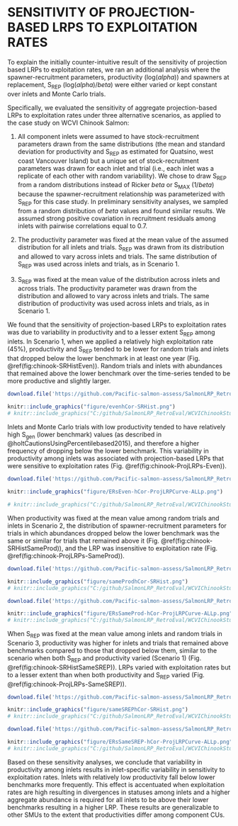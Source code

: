 <!--
---
output:
  word_document: default
  html_document: default
---
-->

# SENSITIVITY OF PROJECTION-BASED LRPS TO EXPLOITATION RATES{#app:ERsensitivity-appendix}


To explain the initially counter-intuitive result of the sensitivity of projection based LRPs to exploitation rates, we ran an additional analysis where the spawner-recruitment parameters, productivity (log($alpha$)) and spawners at replacement, S~REP~ (log($alpha$)/$beta$) were either varied or kept constant over inlets and Monte Carlo trials. 

Specifically, we evaluated the sensitivity of aggregate projection-based LRPs to exploitation rates under three alternative scenarios, as applied to the case study on WCVI Chinook Salmon:

1. All component inlets were assumed to have stock-recruitment parameters drawn from the same distributions (the mean and standard deviation for productivity and S~REP~ as estimated for Quatsino, west coast Vancouver Island) but a unique set of stock-recruitment parameters was drawn for each inlet and trial (i.e., each inlet was a replicate of each other with random variability). We chose to draw S~REP~ from a random distributions instead of Ricker $beta$ or S~MAX~ (1/$beta$) because the spawner-recruitment relationship was parameterized with S~REP~ for this case study. In preliminary sensitivity analyses, we sampled from a random distribution of $beta$ values and found similar results. We assumed strong positive covariation in recruitment residuals among inlets with pairwise correlations equal to 0.7. 

2. The productivity parameter was fixed at the mean value of the assumed distribution for all inlets and trials. S~REP~ was drawn from its distribution and allowed to vary across inlets and trials. The same distribution of S~REP~ was used across inlets and trials, as in Scenario 1. 


3. S~REP~ was fixed at the mean value of the distribution across inlets and across trials. The productivity parameter was drawn from the distribution and allowed to vary across inlets and trials. The same distribution of productivity was used across inlets and trials, as in Scenario 1.


We found that the sensitivity of projection-based LRPs to exploitation rates was due to variability in productivity and to a lesser extent S~REP~ among inlets. In Scenario 1, when we applied a relatively high exploitation rate (45%), productivity and S~REP~ tended to be lower for random trials and inlets that dropped below the lower benchmark in at least one year (Fig. \@ref(fig:chinook-SRHistEven)). Random trials and inlets with abundances that remained above the lower benchmark over the time-series tended to be more productive and slightly larger. 



```r

download.file('https://github.com/Pacific-salmon-assess/SalmonLRP_RetroEval/raw/master/WCVIChinookStudy/Figures/evenhCor-SRHist.png', './figure/evenhCor-SRHist.png',  mode="wb")

knitr::include_graphics("figure/evenhCor-SRHist.png")
# knitr::include_graphics("C:/github/SalmonLRP_RetroEval/WCVIChinookStudy/Figures/evenhCor-SRHist.png")

```

\linebreak

Inlets and Monte Carlo trials with low productivity tended to have relatively high S~gen~ (lower benchmark) values (as described in @holtCautionsUsingPercentilebased2015), and therefore a higher frequency of dropping below the lower benchmark. This variability in productivity among inlets was associated with projection-based LRPs that were sensitive to exploitation rates (Fig. \@ref(fig:chinook-ProjLRPs-Even)).



```r

download.file('https://github.com/Pacific-salmon-assess/SalmonLRP_RetroEval/raw/master/WCVIChinookStudy/Figures/ProjectedLRPs/ERsEven-hCor-ProjLRPCurve-ALLp.png', './figure/ERsEven-hCor-ProjLRPCurve-ALLp.png',  mode="wb")

knitr::include_graphics("figure/ERsEven-hCor-ProjLRPCurve-ALLp.png")

# knitr::include_graphics("C:/github/SalmonLRP_RetroEval/WCVIChinookStudy/Figures/ProjectedLRPs/ERsEven_hCor-ProjLRPCurve-ALLp.png")

```

\linebreak

When productivity was fixed at the mean value among random trials and inlets in Scenario 2, the distribution of spawner-recruitment parameters for trials in which abundances dropped below the lower benchmark was the same or similar for trials that remained above it (Fig. \@ref(fig:chinook-SRHistSameProd)), and the LRP was insensitive to exploitation rate (Fig. \@ref(fig:chinook-ProjLRPs-SameProd)).


```r

download.file('https://github.com/Pacific-salmon-assess/SalmonLRP_RetroEval/raw/master/WCVIChinookStudy/Figures/sameProdhCor-SRHist.png', './figure/sameProdhCor-SRHist.png', mode="wb")

knitr::include_graphics("figure/sameProdhCor-SRHist.png")
# knitr::include_graphics("C:/github/SalmonLRP_RetroEval/WCVIChinookStudy/Figures/sameProdhCor_SRHist.png")

```

```r

download.file('https://github.com/Pacific-salmon-assess/SalmonLRP_RetroEval/raw/master/WCVIChinookStudy/Figures/ProjectedLRPs/ERsSameProd-hCor-ProjLRPCurve-ALLp.png', './figure/ERsSameProd-hCor-ProjLRPCurve-ALLp.png', mode="wb")

knitr::include_graphics("figure/ERsSameProd-hCor-ProjLRPCurve-ALLp.png")
# knitr::include_graphics("C:/github/SalmonLRP_RetroEval/WCVIChinookStudy/Figures/ProjectedLRPs/ERsSameProd_hCor-ProjLRPCurve-ALLp.png")

```


\linebreak

When S~REP~ was fixed at the mean value among inlets and random trials in Scenario 3, productivity was higher for inlets and trials that remained above benchmarks compared to those that dropped below them, similar to the scenario when both S~REP~ and productivity varied (Scenario 1) (Fig. \@ref(fig:chinook-SRHistSameSREP)). LRPs varied with exploitation rates but to a lesser extent than when both productivity and S~REP~ varied (Fig. \@ref(fig:chinook-ProjLRPs-SameSREP)).



```r

download.file('https://github.com/Pacific-salmon-assess/SalmonLRP_RetroEval/raw/master/WCVIChinookStudy/Figures/sameSREPhCor-SRHist.png', './figure/sameSREPhCor-SRHist.png', mode="wb")

knitr::include_graphics("figure/sameSREPhCor-SRHist.png")
# knitr::include_graphics("C:/github/SalmonLRP_RetroEval/WCVIChinookStudy/Figures/sameSREPhCor_SRHist.png")

```


```r

download.file('https://github.com/Pacific-salmon-assess/SalmonLRP_RetroEval/raw/master/WCVIChinookStudy/Figures/ProjectedLRPs/ERsSameSREP-hCor-ProjLRPCurve-ALLp.png', './figure/ERsSameSREP-hCor-ProjLRPCurve-ALLp.png', mode="wb")

knitr::include_graphics("figure/ERsSameSREP-hCor-ProjLRPCurve-ALLp.png")
# knitr::include_graphics("C:/github/SalmonLRP_RetroEval/WCVIChinookStudy/Figures/ProjectedLRPs/ERsSameSREP_hCor-ProjLRPCurve-ALLp.png")
```

\linebreak

Based on these sensitivity analyses, we conclude that variability in productivity among inlets results in inlet-specific variability in sensitivity to exploitation rates. Inlets with relatively low productivity fall below lower benchmarks more frequently. This effect is accentuated when exploitation rates are high resulting in divergences in statuses among inlets and a higher aggregate abundance is required for all inlets to be above their lower benchmarks resulting in a higher LRP. These results are generalizable to other SMUs to the extent that productivities differ among component CUs.

